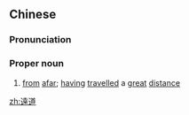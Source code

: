 {{also|远道}}
==Chinese==
{{zh-forms|s=远道}}

===Pronunciation===
{{zh-pron
|m=yuǎndào
|mn=oán-tō
|cat=pn
}}

===Proper noun===
{{zh-proper noun}}

# {{lb|zh|literary}} [[from]] [[afar]]; [[having]] [[travelled]] a [[great]] [[distance]]

[[zh:遠道]]